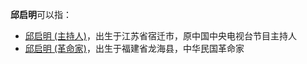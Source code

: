 '''邱启明'''可以指：
* [[邱启明_(主持人)|邱启明 (主持人)]]，出生于江苏省宿迁市，原中国中央电视台节目主持人
* [[邱启明_(革命家)|邱启明 (革命家)]]，出生于福建省龙海县，中华民国革命家
{{Disambiguation|Q|Cat=三字邱姓人名消歧义}}
